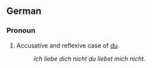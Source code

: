 ==German==

===Pronoun===
# Accusative and reflexive case of [[du]].
#: ''Ich liebe dich nicht du liebst mich nicht.''